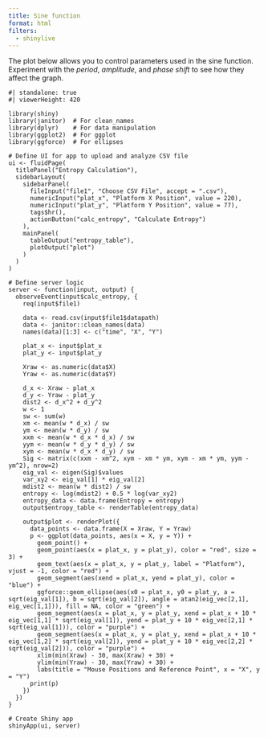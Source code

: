 ```yaml
---
title: Sine function
format: html
filters:
  - shinylive
---
```



The plot below allows you to control parameters used in the sine function.
Experiment with the _period_, _amplitude_, and _phase shift_ to see how they affect the graph.

```shinylive-r
#| standalone: true
#| viewerHeight: 420

library(shiny)
library(janitor)  # For clean_names
library(dplyr)    # For data manipulation
library(ggplot2)  # For ggplot
library(ggforce)  # For ellipses

# Define UI for app to upload and analyze CSV file
ui <- fluidPage(
  titlePanel("Entropy Calculation"),
  sidebarLayout(
    sidebarPanel(
      fileInput("file1", "Choose CSV File", accept = ".csv"),
      numericInput("plat_x", "Platform X Position", value = 220),
      numericInput("plat_y", "Platform Y Position", value = 77),
      tags$hr(),
      actionButton("calc_entropy", "Calculate Entropy")
    ),
    mainPanel(
      tableOutput("entropy_table"),
      plotOutput("plot")
    )
  )
)

# Define server logic
server <- function(input, output) {
  observeEvent(input$calc_entropy, {
    req(input$file1)

    data <- read.csv(input$file1$datapath)
    data <- janitor::clean_names(data)
    names(data)[1:3] <- c("time", "X", "Y")

    plat_x <- input$plat_x
    plat_y <- input$plat_y

    Xraw <- as.numeric(data$X)
    Yraw <- as.numeric(data$Y)

    d_x <- Xraw - plat_x
    d_y <- Yraw - plat_y
    dist2 <- d_x^2 + d_y^2
    w <- 1
    sw <- sum(w)
    xm <- mean(w * d_x) / sw
    ym <- mean(w * d_y) / sw
    xxm <- mean(w * d_x * d_x) / sw
    yym <- mean(w * d_y * d_y) / sw
    xym <- mean(w * d_x * d_y) / sw
    Sig <- matrix(c(xxm - xm^2, xym - xm * ym, xym - xm * ym, yym - ym^2), nrow=2)
    eig_val <- eigen(Sig)$values
    var_xy2 <- eig_val[1] * eig_val[2]
    mdist2 <- mean(w * dist2) / sw
    entropy <- log(mdist2) + 0.5 * log(var_xy2)
    entropy_data <- data.frame(Entropy = entropy)
    output$entropy_table <- renderTable(entropy_data)

    output$plot <- renderPlot({
      data_points <- data.frame(X = Xraw, Y = Yraw)
      p <- ggplot(data_points, aes(x = X, y = Y)) +
        geom_point() +
        geom_point(aes(x = plat_x, y = plat_y), color = "red", size = 3) +
        geom_text(aes(x = plat_x, y = plat_y, label = "Platform"), vjust = -1, color = "red") +
        geom_segment(aes(xend = plat_x, yend = plat_y), color = "blue") +
        ggforce::geom_ellipse(aes(x0 = plat_x, y0 = plat_y, a = sqrt(eig_val[1]), b = sqrt(eig_val[2]), angle = atan2(eig_vec[2,1], eig_vec[1,1])), fill = NA, color = "green") +
        geom_segment(aes(x = plat_x, y = plat_y, xend = plat_x + 10 * eig_vec[1,1] * sqrt(eig_val[1]), yend = plat_y + 10 * eig_vec[2,1] * sqrt(eig_val[1])), color = "purple") +
        geom_segment(aes(x = plat_x, y = plat_y, xend = plat_x + 10 * eig_vec[1,2] * sqrt(eig_val[2]), yend = plat_y + 10 * eig_vec[2,2] * sqrt(eig_val[2])), color = "purple") +
        xlim(min(Xraw) - 30, max(Xraw) + 30) +
        ylim(min(Yraw) - 30, max(Yraw) + 30) +
        labs(title = "Mouse Positions and Reference Point", x = "X", y = "Y")
      print(p)
    })
  })
}

# Create Shiny app
shinyApp(ui, server)


```

